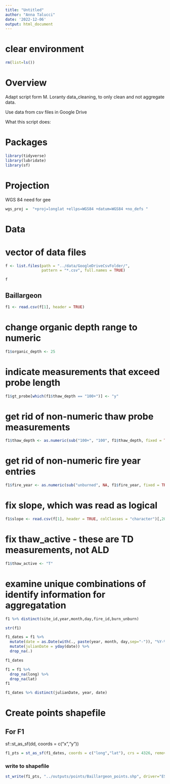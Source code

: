 ```yaml
---
title: "Untitled"
author: "Anna Talucci"
date: '2022-12-06'
output: html_document
---
```


# clear environment
```r
rm(list=ls())
```

# Overview

Adapt script form M. Loranty data_cleaning, to only clean and not aggregate data. 

Use data from csv files in Google Drive

What this script does:


# Packages

```r
library(tidyverse)
library(lubridate)
library(sf)
```
# Projection

WGS 84 need for gee
```r
wgs_proj =  "+proj=longlat +ellps=WGS84 +datum=WGS84 +no_defs "
```

# Data

# vector of data files
```r
f <- list.files(path = "../data/GoogleDriveCsvFolder/",
                pattern = "*.csv", full.names = TRUE)
```

```r
f
```



## Baillargeon
```r
f1 <- read.csv(f[1], header = TRUE) 
```

# change organic depth range to numeric
```r
f1$organic_depth <- 25
```
# indicate measurements that exceed probe length
```r
f1$gt_probe[which(f1$thaw_depth == "100+")] <- "y"
```
# get rid of non-numeric thaw probe measurements
```r
f1$thaw_depth <- as.numeric(sub("100+", "100", f1$thaw_depth, fixed = TRUE))
```
# get rid of non-numeric fire year entries
```r
f1$fire_year <- as.numeric(sub("unburned", NA, f1$fire_year, fixed = TRUE))
```
# fix slope, which was read as logical
```r
f1$slope <- read.csv(f[1], header = TRUE, colClasses = "character")[,20]
```
# fix thaw_active - these are TD measurements, not ALD
```r
f1$thaw_active <- "T"
```

# examine unique combinations of identify information for aggregatation
```r
f1 %>% distinct(site_id,year,month,day,fire_id,burn_unburn)
```

```r
str(f1)
```

```r
f1_dates = f1 %>%
  mutate(date = as.Date(with(., paste(year, month, day,sep="-")), "%Y-%m-%d")) %>%
  mutate(julianDate = yday(date)) %>%
  drop_na(.)

f1_dates
```




```r
f1 = f1 %>% 
  drop_na(long) %>%
  drop_na(lat)
f1
```

```r
f1_dates %>% distinct(julianDate, year, date)
```

# Create points shapefile

## For F1
sf::st_as_sf(dd, coords = c("x","y"))
```r
f1_pts = st_as_sf(f1_dates, coords = c("long","lat"), crs = 4326, remove = FALSE)
```


### write to shapefile
```r
st_write(f1_pts, "../outputs/points/Baillargeon_points.shp", driver="ESRI Shapefile")
```